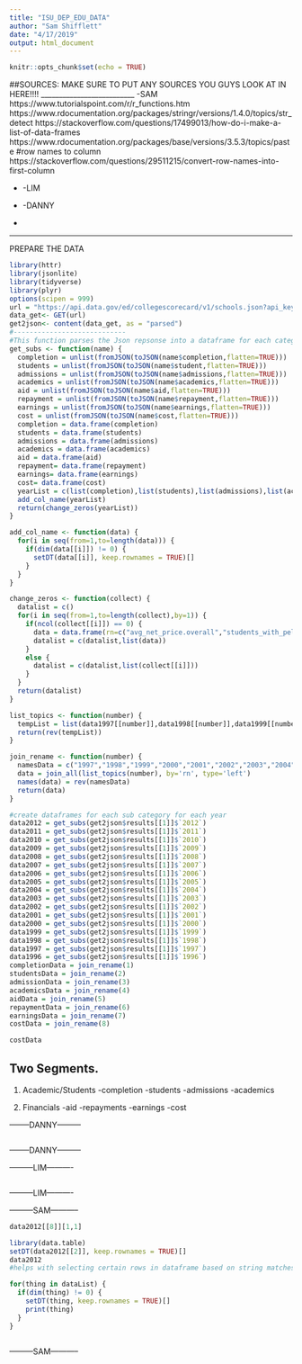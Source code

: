 ```yaml
---
title: "ISU_DEP_EDU_DATA"
author: "Sam Shifflett"
date: "4/17/2019"
output: html_document
---
```


```r
knitr::opts_chunk$set(echo = TRUE)
```

##SOURCES:
MAKE SURE TO PUT ANY SOURCES YOU GUYS LOOK AT IN HERE!!!!
__________________________
-SAM
https://www.tutorialspoint.com/r/r_functions.htm
https://www.rdocumentation.org/packages/stringr/versions/1.4.0/topics/str_detect
https://stackoverflow.com/questions/17499013/how-do-i-make-a-list-of-data-frames
https://www.rdocumentation.org/packages/base/versions/3.5.3/topics/paste
#row names to column
https://stackoverflow.com/questions/29511215/convert-row-names-into-first-column

-
-LIM

-
-DANNY

-

__________________________

PREPARE THE DATA
```r
library(httr)
library(jsonlite)
library(tidyverse)
library(plyr)
options(scipen = 999)
url = "https://api.data.gov/ed/collegescorecard/v1/schools.json?api_key=KYthZktaAwB5CMGp9Keyl3raXpb6CS43CaMhbLkr&school.name=Iowa%20State%20University"
data_get<- GET(url)
get2json<- content(data_get, as = "parsed")
#----------------------------
#This function parses the Json repsonse into a dataframe for each category that we are analyzing
get_subs <- function(name) {
  completion = unlist(fromJSON(toJSON(name$completion,flatten=TRUE)))
  students = unlist(fromJSON(toJSON(name$student,flatten=TRUE)))
  admissions = unlist(fromJSON(toJSON(name$admissions,flatten=TRUE)))
  academics = unlist(fromJSON(toJSON(name$academics,flatten=TRUE)))
  aid = unlist(fromJSON(toJSON(name$aid,flatten=TRUE)))
  repayment = unlist(fromJSON(toJSON(name$repayment,flatten=TRUE)))
  earnings = unlist(fromJSON(toJSON(name$earnings,flatten=TRUE)))
  cost = unlist(fromJSON(toJSON(name$cost,flatten=TRUE)))
  completion = data.frame(completion)
  students = data.frame(students)
  admissions = data.frame(admissions)
  academics = data.frame(academics)
  aid = data.frame(aid)
  repayment= data.frame(repayment)
  earnings= data.frame(earnings)
  cost= data.frame(cost)
  yearList = c(list(completion),list(students),list(admissions),list(academics),list(aid),list(repayment),list(earnings),list(cost))
  add_col_name(yearList)
  return(change_zeros(yearList))
}

add_col_name <- function(data) {
  for(i in seq(from=1,to=length(data))) {
    if(dim(data[[i]]) != 0) {
      setDT(data[[i]], keep.rownames = TRUE)[]
    }
  }
}

change_zeros <- function(collect) {
  datalist = c()
  for(i in seq(from=1,to=length(collect),by=1)) {
    if(ncol(collect[[i]]) == 0) {
      data = data.frame(rn=c("avg_net_price.overall","students_with_pell_grant","sat_scores.average.overall","program_percentage.education","pell_grant_rate","repayment_cohort.3_year_declining_balance","6_yrs_after_entry.working_not_enrolled.income.lowest_tercile","avg_net_price.public"),empty="None")
      datalist = c(datalist,list(data))
    }
    else {
      datalist = c(datalist,list(collect[[i]]))
    }
  }
  return(datalist)
}

list_topics <- function(number) {
  tempList = list(data1997[[number]],data1998[[number]],data1999[[number]],data2000[[number]],data2001[[number]],data2002[[number]],data2003[[number]],data2004[[number]],data2005[[number]],data2006[[number]],data2007[[number]],data2008[[number]],data2009[[number]],data2010[[number]],data2011[[number]],data2012[[number]])
  return(rev(tempList))
}

join_rename <- function(number) {
  namesData = c("1997","1998","1999","2000","2001","2002","2003","2004","2005","2006","2007","2008","2009","2010","2011","2012","stat")
  data = join_all(list_topics(number), by='rn', type='left')
  names(data) = rev(namesData)
  return(data)
}

#create dataframes for each sub category for each year
data2012 = get_subs(get2json$results[[1]]$`2012`)
data2011 = get_subs(get2json$results[[1]]$`2011`)
data2010 = get_subs(get2json$results[[1]]$`2010`)
data2009 = get_subs(get2json$results[[1]]$`2009`)
data2008 = get_subs(get2json$results[[1]]$`2008`)
data2007 = get_subs(get2json$results[[1]]$`2007`)
data2006 = get_subs(get2json$results[[1]]$`2006`)
data2005 = get_subs(get2json$results[[1]]$`2005`)
data2004 = get_subs(get2json$results[[1]]$`2004`)
data2003 = get_subs(get2json$results[[1]]$`2003`)
data2002 = get_subs(get2json$results[[1]]$`2002`)
data2001 = get_subs(get2json$results[[1]]$`2001`)
data2000 = get_subs(get2json$results[[1]]$`2000`)
data1999 = get_subs(get2json$results[[1]]$`1999`)
data1998 = get_subs(get2json$results[[1]]$`1998`)
data1997 = get_subs(get2json$results[[1]]$`1997`)
data1996 = get_subs(get2json$results[[1]]$`1996`)
completionData = join_rename(1)
studentsData = join_rename(2)
admissionData = join_rename(3)
academicsData = join_rename(4)
aidData = join_rename(5)
repaymentData = join_rename(6)
earningsData = join_rename(7)
costData = join_rename(8)

costData
```




## Two Segments.
1) Academic/Students
  -completion
  -students
  -admissions
  -academics
  
2) Financials
  -aid
  -repayments
  -earnings
  -cost

--------DANNY---------
```r


```
--------DANNY---------

---------LIM----------
```r


```
---------LIM----------

---------SAM-----------
```r
data2012[[8]][1,1]

library(data.table)
setDT(data2012[[2]], keep.rownames = TRUE)[]
data2012
#helps with selecting certain rows in dataframe based on string matches

for(thing in dataList) {
  if(dim(thing) != 0) {
    setDT(thing, keep.rownames = TRUE)[]
    print(thing)
  }
}



```
---------SAM-----------